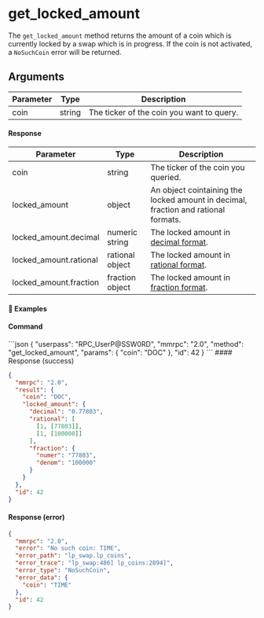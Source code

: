
# get\_locked\_amount

The `get_locked_amount` method returns the amount of a coin which is currently locked by a swap which is in progress. If the coin is not activated, a `NoSuchCoin` error will be returned.

## Arguments

| Parameter | Type   | Description                               |
| --------- | ------ | ----------------------------------------- |
| coin      | string | The ticker of the coin you want to query. |

#### Response

| Parameter               | Type            | Description                                                                                      |
| ----------------------- | --------------- | ------------------------------------------------------------------------------------------------ |
| coin                    | string          | The ticker of the coin you queried.                                                              |
| locked\_amount          | object          | An object cointaining the locked amount in decimal, fraction and rational formats.               |
| locked\_amount.decimal  | numeric string  | The locked amount in [decimal format](https://www.mathsisfun.com/definitions/decimal.html).      |
| locked\_amount.rational | rational object | The locked amount in [rational format](/komodo-defi-framework/api/legacy/rational_number_note/). |
| locked\_amount.fraction | fraction object | The locked amount in [fraction format](https://www.mathsisfun.com/definitions/fraction.html).    |

#### 📌 Examples

#### Command

<CodeGroup title="" tag="POST" label="get_locked_amount" mm2MethodDecorate="true">
  ```json
  {
    "userpass": "RPC_UserP@SSW0RD",
    "mmrpc": "2.0",
    "method": "get_locked_amount",
    "params": {
      "coin": "DOC"
    },
    "id": 42
  }
  ```
</CodeGroup>

<CollapsibleSection expandedText="Hide Response" collapsedText="Show Response">
  #### Response (success)

  ```json
  {
    "mmrpc": "2.0",
    "result": {
      "coin": "DOC",
      "locked_amount": {
        "decimal": "0.77803",
        "rational": [
          [1, [77803]],
          [1, [100000]]
        ],
        "fraction": {
          "numer": "77803",
          "denom": "100000"
        }
      }
    },
    "id": 42
  }
  ```

  #### Response (error)

  ```json
  {
    "mmrpc": "2.0",
    "error": "No such coin: TIME",
    "error_path": "lp_swap.lp_coins",
    "error_trace": "lp_swap:486] lp_coins:2894]",
    "error_type": "NoSuchCoin",
    "error_data": {
      "coin": "TIME"
    },
    "id": 42
  }
  ```
</CollapsibleSection>
